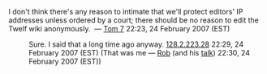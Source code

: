 I don't think there's any reason to intimate that we'll protect editors' IP addresses unless ordered by a court; there should be no reason to edit the Twelf wiki anonymously. &nbsp;&mdash;&nbsp;[[User:Tom7|Tom 7]] 22:23, 24 February 2007 (EST)
: Sure. I said that a long time ago anyway. [[User:128.2.223.28|128.2.223.28]] 22:29, 24 February 2007 (EST) (That was me — [[User:rsimmons|Rob]] (and his [[User talk:rsimmons|talk]]) 22:30, 24 February 2007 (EST))